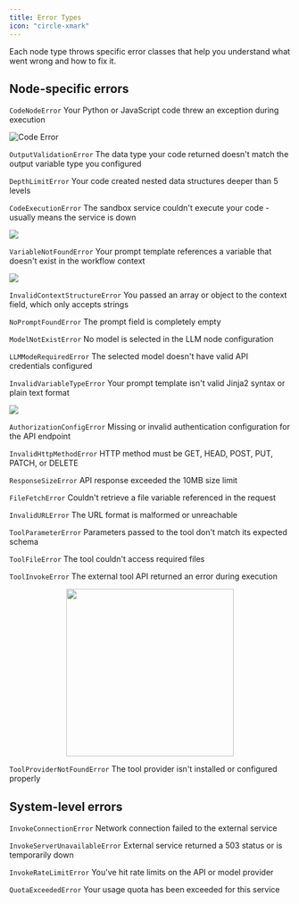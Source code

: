 ```yaml
---
title: Error Types
icon: "circle-xmark"
---
```


Each node type throws specific error classes that help you understand what went wrong and how to fix it.

## Node-specific errors

<Tabs>
<Tab title="Code" icon="code">

`CodeNodeError`
<Info>Your Python or JavaScript code threw an exception during execution</Info>

![Code Error](https://assets-docs.dify.ai/2024/12/c86b11af7f92368180ea1bac38d77083.png)

`OutputValidationError`
<Info>The data type your code returned doesn't match the output variable type you configured</Info>

`DepthLimitError`
<Info>Your code created nested data structures deeper than 5 levels</Info>

`CodeExecutionError`
<Info>The sandbox service couldn't execute your code - usually means the service is down</Info>

![](https://assets-docs.dify.ai/2024/12/ab8cae01a590b037017dfe9ea4dbbb8b.png)

</Tab>
<Tab title="LLM" icon="brain">

`VariableNotFoundError`
<Info>Your prompt template references a variable that doesn't exist in the workflow context</Info>

![](https://assets-docs.dify.ai/2024/12/f20c5fbde345144de6183374ab277662.png)

`InvalidContextStructureError`
<Info>You passed an array or object to the context field, which only accepts strings</Info>

`NoPromptFoundError`
<Info>The prompt field is completely empty</Info>

`ModelNotExistError`
<Info>No model is selected in the LLM node configuration</Info>

`LLMModeRequiredError`
<Info>The selected model doesn't have valid API credentials configured</Info>

`InvalidVariableTypeError`
<Info>Your prompt template isn't valid Jinja2 syntax or plain text format</Info>

![](https://assets-docs.dify.ai/2024/12/9882f7a5ee544508ba11b51fb469a911.png)

</Tab>
<Tab title="HTTP Request" icon="globe">

`AuthorizationConfigError`
<Info>Missing or invalid authentication configuration for the API endpoint</Info>

`InvalidHttpMethodError`
<Info>HTTP method must be GET, HEAD, POST, PUT, PATCH, or DELETE</Info>

`ResponseSizeError`
<Info>API response exceeded the 10MB size limit</Info>

`FileFetchError`
<Info>Couldn't retrieve a file variable referenced in the request</Info>

`InvalidURLError`
<Info>The URL format is malformed or unreachable</Info>

</Tab>
<Tab title="Tool" icon="wrench">

`ToolParameterError`
<Info>Parameters passed to the tool don't match its expected schema</Info>

`ToolFileError`
<Info>The tool couldn't access required files</Info>

`ToolInvokeError`
<Info>The external tool API returned an error during execution</Info>

<p align="center">
<img src="https://assets-docs.dify.ai/2024/12/84af0831b7cb23e64159dfbba80e9b28.jpg" width="300" />
</p>

`ToolProviderNotFoundError`
<Info>The tool provider isn't installed or configured properly</Info>

</Tab>
</Tabs>

## System-level errors

`InvokeConnectionError`
<Info>Network connection failed to the external service</Info>

`InvokeServerUnavailableError` 
<Info>External service returned a 503 status or is temporarily down</Info>

`InvokeRateLimitError`
<Info>You've hit rate limits on the API or model provider</Info>

`QuotaExceededError`
<Info>Your usage quota has been exceeded for this service</Info>

